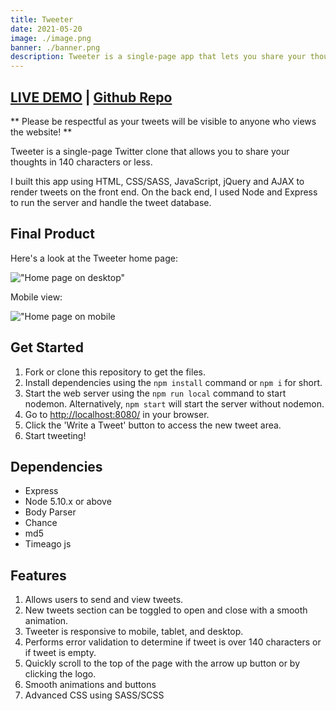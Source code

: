 ```yaml
---
title: Tweeter
date: 2021-05-20
image: ./image.png
banner: ./banner.png
description: Tweeter is a single-page app that lets you share your thoughts in 140 chracters or less.
---
```


## <a className="live-site" href="https://tweeter-zaindewsi.herokuapp.com/" target="_blank">LIVE DEMO</a> | <a className="live-site" href="https://github.com/zaindewsi/tweeter">Github Repo</a>

<p className="text-primary">
    ** Please be respectful as your tweets will be visible to anyone who views
    the website! **
</p>

Tweeter is a single-page Twitter clone that allows you to share your thoughts in 140 characters or less.

I built this app using HTML, CSS/SASS, JavaScript, jQuery and AJAX to render tweets on the front end. On the back end, I used Node and Express to run the server and handle the tweet database.

## Final Product

Here's a look at the Tweeter home page:

!["Home page on desktop"](/images/desktop-home.png)

Mobile view:

!["Home page on mobile](/images/mobile-home.png)

## Get Started

1. Fork or clone this repository to get the files.
2. Install dependencies using the `npm install` command or `npm i` for short.
3. Start the web server using the `npm run local` command to start nodemon. Alternatively, `npm start` will start the server without nodemon.
4. Go to <http://localhost:8080/> in your browser.
5. Click the 'Write a Tweet' button to access the new tweet area.
6. Start tweeting!

## Dependencies

-   Express
-   Node 5.10.x or above
-   Body Parser
-   Chance
-   md5
-   Timeago js

## Features

1. Allows users to send and view tweets.
2. New tweets section can be toggled to open and close with a smooth animation.
3. Tweeter is responsive to mobile, tablet, and desktop.
4. Performs error validation to determine if tweet is over 140 characters or if tweet is empty.
5. Quickly scroll to the top of the page with the arrow up button or by clicking the logo.
6. Smooth animations and buttons
7. Advanced CSS using SASS/SCSS
